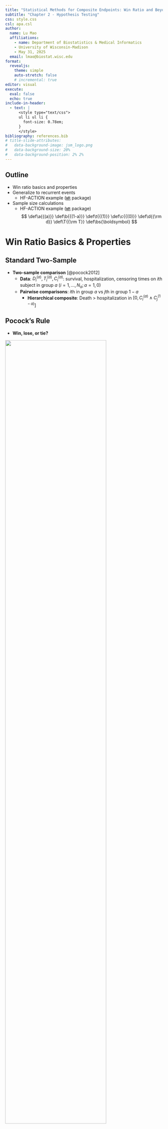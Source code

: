 ```yaml
---
title: "Statistical Methods for Composite Endpoints: Win Ratio and Beyond"
subtitle: "Chapter 2 - Hypothesis Testing"
css: style.css
csl: apa.csl
author:
  name: Lu Mao
  affiliations: 
    - name: Department of Biostatistics & Medical Informatics
    - University of Wisconsin-Madison
    - May 31, 2025
  email: lmao@biostat.wisc.edu
format: 
  revealjs:
    theme: simple
    auto-stretch: false
    # incremental: true   
editor: visual
execute: 
  eval: false
  echo: true
include-in-header:
  - text: |
      <style type="text/css">
      ul li ul li {
        font-size: 0.78em;
      }
      </style>
bibliography: references.bib
# title-slide-attributes: 
#   data-background-image: jsm_logo.png
#   data-background-size: 20%
#   data-background-position: 2% 2%
---
```


## Outline

-   Win ratio basics and properties
-   Generalize to recurrent events
    -   HF-ACTION example ([`WR`](https://cran.r-project.org/package=WR){target="_blank"} package)
-   Sample size calculations
    -   HF-ACTION example ([`WR`](https://cran.r-project.org/package=WR){target="_blank"} package) $$\newcommand{\d}{{\rm d}}$$ $$\newcommand{\T}{{\rm T}}$$ $$\newcommand{\dd}{{\rm d}}$$ $$\newcommand{\cc}{{\rm c}}$$ $$\newcommand{\pr}{{\rm pr}}$$ $$\newcommand{\var}{{\rm var}}$$ $$\newcommand{\se}{{\rm se}}$$ $$\newcommand{\indep}{\perp \!\!\! \perp}$$ $$\newcommand{\Pn}{n^{-1}\sum_{i=1}^n}$$ $$
        \newcommand\mymathop[1]{\mathop{\operatorname{#1}}}
        $$ $$
        \newcommand{\Ut}{{n \choose 2}^{-1}\sum_{i<j}\sum}
        $$ $$ \def\a{{(a)}} \def\b{{(1-a)}} \def\t{{(1)}} \def\c{{(0)}} \def\d{{\rm d}} \def\T{{\rm T}} \def\bs{\boldsymbol}
        $$

# Win Ratio Basics & Properties

## Standard Two-Sample

::: fragment
-   **Two-sample comparison** [@pocock2012]
    -   **Data**: $D_i^{(a)}, T_i^{(a)}, C_i^{(a)}$: survival, hospitalization, censoring times on $i$th subject in group $a$ $(i=1,\ldots, N_a; a= 1, 0)$
    -   **Pairwise comparisons**: $i$th in group $a$ vs $j$th in group $1-a$
        -   **Hierarchical composite**: Death \> hospitalization in $\left[0, C_i^{(a)}\wedge C_j^{(1-a)}\right]$ \begin{align}
            \hat w^{(a, 1-a)}_{ij}&= \underbrace{I(D_j^{(1-a)}< D_i^{(a)}\wedge C_i^{(a)}\wedge C_j^{(1-a)})}_{\mbox{win on survival}}\\
            & + \underbrace{I(\min(D_i^{(a)}, D_j^{(1-a)}) > C_i^{(a)}\wedge C_j^{(1-a)}, T_j^{(1-a)}< T_i^{(a)}\wedge C_i^{(1)}\wedge C_j^{(0)})}_{\mbox{tie on survival, win on hospitalization}}
            \end{align}
:::

## Pocock's Rule

::: fragment
-   **Win, lose, or tie?**

![](images/test_wrp.png){fig-align="center" width="80%"}
:::

## Calculation of Win Ratio

::: fragment
-   **Two-sample statistics**
    -   **Win (loss) fraction** for group $a$ ($1-a$) $$
        \hat w^{(a, 1-a)}=(N_0N_1)^{-1}\sum_{i=1}^{N_a}\sum_{j=1}^{N_{1-a}}\hat w^{(a, 1-a)}_{ij}$$
    -   **Win ratio** statistic $$
        WR = \hat w^{(1, 0)} / \hat w^{(0, 1)}
        $$
    -   **Other measures**
        -   **Net benefit (proportion in favor)**: $\hat w^{(1, 0)} - \hat w^{(0, 1)}$ [@buyse2010]
        -   **Win odds**: $(\hat w^{(1, 0)} - \hat w^{(0, 1)} + 1)/ (\hat w^{(0, 1)} - \hat w^{(1, 0)} + 1)$ [@dong2019]
:::

## The Binary Case

::: fragment
-   **Consider binary** $Y^{(a)}= 1, 0$
    -   $\hat w^{(a, 1-a)}_{ij} = I(Y_i^{(a)}> Y_j^{(1-a)})=Y_i^{(a)}(1-Y_j^{(1-a)})$
    -   **Win (loss) fraction** $$
        \hat w^{(a, 1-a)} = (N_1N_0)^{-1}\sum_{i=1}^{N_a}\sum_{j=1}^{N_{1-a}}Y_i^{(a)}(1-Y_j^{(1-a)})
        = \hat p^{(a)}(1-\hat p^{(1-a)})$$
        -   $\hat p^{(a)}= N_a^{-1}\sum_{i=1}^{N_a} Y_i^{(a)}$ (success probability)
    -   **Equivalencies** \begin{align}
        {\rm Win\,\, ratio}&= \frac{\hat w^{(1, 0)}}{\hat w^{(0, 1)}} = \frac{\hat p^{(1)}(1-\hat p^{(0)})}{\hat p^{(0)}(1-\hat p^{(1)})} = {\rm Odds \,\, ratio}\\
        {\rm Net \,\, benefit}&=\hat w^{(1, 0)} - \hat w^{(0, 1)} = \hat p^{(1)}- \hat p^{(0)}= {\rm Risk \,\, difference}
        \end{align}
:::

## Hypothesis Testing

::: fragment
-   **Test statistic**
    -   **Log-transformed and normalized** $$
        S_n = \frac{n^{1/2}\log(\hat w_{1,0}/\hat w_{0,1})}{\hat{\rm SE}} \stackrel{H_0}{\sim} N (0, 1)
        $$
        -   $\hat{\rm SE}$: standard error of numerator by $U$-statistic method [@Luo2015; @Bebu2016; @dong2016]; $n = N_1 + N_0$
    -   **Null hypothesis** $$
        H_0: H^\t(s, t) = H^\c(s, t)\mbox{ for all } t\leq s
        $$
        -   $H^\a(s, t)=\pr(D^\a > s, T^\a > t)$
:::

## Alternative Hypothesis

::: fragment
-   **What is estimand of WR?**
    -   Censoring-weighted average of time-dependent WRs [@oakes2016] $$
        \frac{\hat w_{1,0}}{\hat w_{0,1}}\to 
        \frac{\int_0^\infty\pr(\mbox{Treatment wins by } t)\dd G(t)}
        {\int_0^\infty\pr(\mbox{Control wins by } t)\dd G(t)} =\text{Non-centrality parameter}
        $$
        -   $G(t)$: Distribution function of $C^\t\wedge C^\c$ <!-- -   **Alternative hypothesis** -->
    -   **Treatment wins *consistently*** against control over time [@Mao2019] $$
        H_A: \pr(\mbox{Treatment wins by } t)\geq \pr(\mbox{Control wins by } t)
        \mbox{ for all } t
        $$
    -   **Sufficient condition**: joint stochastic order of death and nonfatal event $$
        H_A: H^\t(s, t) \geq  H^\c(s, t)\mbox{ for all } t\leq s
        $$
:::

## Variations

::: fragment
-   **Weighting**

    -   Unweighted pairwise comparisons $\to$ @gehan1965 test
    -   Weight win/loss by time of follow-up $\to$ log-rank (more efficient) [@Luo2017]
:::

::: fragment
-   **Stratification**

    -   **Stratified WR**: within-stratum comparisons [@dong2017; @gasparyan2020; @dong2023]
        -   Sum of stratum-specific wins / sum of stratum-specific losses
    -   Adjust for confounding; increase efficiency
:::

# Handling Recurrent Events

## General Data

::: fragment
-   **Full outcomes**
    -   A subject in group $a$ $(a=1, 0)$ $$\mathcal H^{*{(a)}}(t)=\left\{N^{*{(a)}}_D(u), N^{*{(a)}}_1(u), \ldots, N^{*{(a)}}_K(u):0\leq u\leq t\right\}$$
    -   $N^{*{(a)}}_D(u), N^{*{(a)}}_1(u), \ldots, N^{*{(a)}}_K(u)$: counting processes for death and $K$ different types of nonfatal events
:::

::: fragment
-   **Observed data**
    -   $\mathcal H^{*{(a)}}(X^{(a)})$: life history up to $X^{(a)}= D^{(a)}\wedge C^{(a)}$
:::

## General Rule of Comparison

::: fragment
-   **Win function**
    -   **Time frame of comparison**: $[0, t]$ $$\mathcal W(\mathcal H^{*{(a)}}, \mathcal H^{*{(1-a)}})(t) =I\left\{\mathcal H^{*{(a)}}(t) \mbox{ is more favorable than } \mathcal H^{*{(1-a)}}(t)\right\}$$

    -   **Basic requirements**

        -   (W1) $\mathcal W(\mathcal H^{*{(a)}}, \mathcal H^{*{(1-a)}})(t)$ is a function only of $\mathcal H^{*{(a)}}(t)$ and $\mathcal H^{*{(1-a)}}(t)$
        -   (W2) $\mathcal W(\mathcal H^{*{(a)}}, \mathcal H^{*{(1-a)}})(t)+\mathcal W(\mathcal H^{*{(1-a)}}, \mathcal H^{*{(a)}})(t) \in \{0, 1\}$
        -   (W3) $\mathcal W(\mathcal H^{*{(a)}}, \mathcal H^{*{(1-a)}})(t)=\mathcal W(\mathcal H^{*{(a)}}, \mathcal H^{*{(1-a)}})(D^{(a)}\wedge D^{(1-a)}\wedge t)$

    -   **Interpretations**

        -   (W1) Consistency of time frame
        -   (W2) Either win, loss, or tie
        -   (W3) No change of win-loss status after death (satisfied if death is prioritized)
:::

## Generalized Win Ratio

::: fragment
-   **Under general win function** $\mathcal W(\cdot,\cdot)$
    -   **Win ratio statistic** \begin{equation}\label{eq:wr:gen_WR}
        \hat{\mathcal E}_n(\mathcal W)=\frac{(N_1N_0)^{-1}\sum_{i=1}^{N_1}\sum_{j=1}^{N_0}\mathcal W(\mathcal H^{*{(1)}}_{i}, \mathcal H^{*{(0)}}_{j})(X^{{(1)}}_{i}\wedge X^{{(0)}}_{j})}
        {(N_1N_0)^{-1}\sum_{i=1}^{N_1}\sum_{j=1}^{N_0}\mathcal W(\mathcal H^{*{(0)}}_{j}, \mathcal H^{*{(1)}}_{i})(X^{{(1)}}_{i}\wedge X^{{(0)}}_{j})}
        \end{equation}
    -   Still each pair is compared over $\left[0, X^{{(1)}}_{i}\wedge X^{{(0)}}_{j}\right]$, but by a general rule $\mathcal W$
    -   **Stratified win ratio**: ratio between weighted sum of *within-stratum* win/loss fractions
:::

## Examples

::: fragment
-   **Pocock's WR**
    -   $T^{(a)}_1$: time of first event in $N^{*{(a)}}(t)=\sum_{k=1}^K N^{*{(a)}}_k(t)$ \begin{align}\label{eq:wr:PWR}
        \mathcal W_{\rm P}(\mathcal H^{*{(a)}}, \mathcal H^{*{(1-a)}})(t)&=I\{D^{(1-a)}<D^{(a)}\wedge t\}\notag\\
        &\hspace{2mm}+I\{D^{(a)}\wedge D^{(1-a)}>t, T_{1}^{(1-a)}<T_{1}^{(a)}\wedge t\}
        \end{align}
    -   $\hat{\mathcal E}_n(\mathcal W_{\rm P})$
:::

::: fragment
-   **TFE WR**
    -   $\tilde T^{(a)}=\min(D^{(a)}, T_1^{(a)})$ $$
        \mathcal W_{\rm TFE}(\mathcal H^{*{(a)}},\mathcal H^{*{(1-a)}})(t)=I(\tilde T^{(1-a)}<\tilde T^{(a)}\wedge t)
        $$
    -   $\hat{\mathcal E}_n(\mathcal W_{\rm TFE})$: allowable but not desirable
:::

## Options for Recurrent Events

::: fragment
-   **Three variations** [@mao2022a]
    -   **Naive**: Death \> number of events [@finkelstein1999]
    -   **First-event**: Death \> number of events \> time to *first* event
    -   **Last-event**: Death \> number of events \> time to *last* event
:::

::: fragment
-   **Properties**
    -   First/Last-event *fewer ties* than standard WR

    -   First/Last-event $\to$ Pocock's WR with *nonrecurrent* event

        ::: callout-note
        ## Exercise

        Write out the win function $\mathcal W$ for the three versions of recurrent-event WR.
        :::
:::

## Comparison with Pocock's

::: fragment
-   **Last-event WR (LWR)**
    -   vs Pocock's WR (PWR)

![](images/test_comp_rwr.png){fig-align="center" width="80%"}
:::

## Alternative Hypothesis for LWR

::: fragment
-   **LWR**
    -   Tests joint stochastic order of all events $$
          H_A: H^\t(s, t_1, t_2, \ldots) \geq  H^\c(s, t_1, t_2, \ldots)\mbox{ for all } 
          t_1\leq t_2\leq\cdots\leq s
          $$
        -   $H^\t(s, t_1, t_2, \ldots)=\pr(D^\a > s, T_1^\a > t_1, T_2^\a > t_2, \ldots)$
        -   $T_k^\a$: $k$th recurrent event in $N^{*{(a)}}(t)$ $(k=1, 2, \ldots)$
    -   Treatment stochastically delays all events
    -   All variations of WR implemented in [`WR`](https://cran.r-project.org/package=WR){target="_blank"} package
        -   Simulations show LWR more powerful than rest [@mao2022a]
:::

## Software: `WR::WRrec()`

::: fragment
-   **Basic syntax**
    -   **Long format** `ID`: unique patient identifier; `time`: event times; `status`: event types (`1`: death; `2`: recurrent events; `0`: censoring); `trt`: binary treatment; `strata`: strata variable
    -   `naive = TRUE`: calculates naive/FWR as well as LWR

::: big-code
```r
library(WR)
obj <- WRrec(ID, time, status, trt, strata = NULL, naive = FALSE)
```
:::

-   **Output**: a list of class `WRrec`
    -   `obj$log.WR`: log-LWR; `obj$se`: $\hat\se(\mbox{log-LWR})$
    -   `print(obj)` to print summary results
:::

## HF-ACTION: Data

::: fragment
-   **High-risk subset** $(n=426)$

    -   `age60`: indicator of age $\geq$ 60 yrs

```r
library(WR)
##### Read in HF-ACTION DATA########
# same as rmt::hfaction used in chap 1 
#  (except for status coding)
data(hfaction_cpx9)
hfaction <- hfaction_cpx9
head(hfaction)
#>        patid       time status trt_ab age60
#> 1 HFACT00001  7.2459016      2      0     1
#> 2 HFACT00001 12.5573770      0      0     1
#> 3 HFACT00002  0.7540984      2      0     1
#> 4 HFACT00002  4.2950820      2      0     1
#> 5 HFACT00002  4.7540984      2      0     1
#> 6 HFACT00002 45.9016393      0      0     1
```
:::

## HF-ACTION: Summary

::: fragment
-   **Descriptive**

```r
#| eval: true
#| echo: false
#| label: tbl-desc
#| tbl-cap: Summary statistics for a high-risk subgroup (n=426)  in HF-ACTION trial.

library(tidyverse)
library(knitr)

descs <- readRDS("hf_tab1.rds")

hf_desc <- tibble(
  " " = c("Age", "", "Follow-up", "Death", "Hospitalizations", rep("", 3)),
  "  " = c("\u2264 60 years", "> 60 years", "(months)", 
           "", "0", "1-3", "4-10", ">10"),
  "Usual care (N = 221)" = descs[, 1],
  "Exercise training (N = 205)" = descs[, 2]
)

kable(hf_desc, align = c("lccc"))

```
:::

## HF-ACTION: WR Analyses

::: fragment
-   **Naive (NWR), first-event (FWR), LWR**

    -   Stratified by age $<$ or $\geq 60$

    ```r
    obj <- WRrec(ID = hfaction$patid, time = hfaction$time, 
                 status = hfaction$status, trt = hfaction$trt_ab,
                 strata = hfaction$age60, naive = TRUE)
    ```

    ```r
    obj
    #>             N Rec. Event Death Med. Follow-up
    #> Control   221        571    57       28.62295
    #> Treatment 205        451    36       27.57377
    #> 
    #> WR analyses:
    #>     Win prob Loss prob WR (95% CI)*      p-value
    #> LWR 50.4%    38.2%     1.32 (1.05, 1.66) 0.0189 
    #> FWR 50.4%    38.3%     1.32 (1.04, 1.66) 0.0202 
    #> NWR 47%      35%       1.34 (1.05, 1.72) 0.0193 
    #> -----
    #> *Note: The scale of WR depends on censoring distribution.

    ```
:::

## HF-ACTION: Overall

::: fragment
-   **Recurrent-event WRs more powerful than PWR**
    -   NWR/FWR/LWR similar as $N$ hosp is highly variable (0 - 26)

![](images/test_hfaction_wr.png){fig-align="center" width="70%"}
:::

# Sample Size Calculations

## Special Case: PWR

::: fragment
-   **Simplified outcome model**
    -   **Gumbel-Hougaard copula** [@oakes1989] $$
        \pr(D^\a>s, T_1^\a>t) = \exp\left(-\left[\{\exp(a\xi_D)\lambda_Ds\}^\kappa + \{\exp(a\xi_H)\lambda_Ht\}^\kappa \right]^{1/\kappa}\right)
        $$
        -   $\lambda_D, \lambda_H$: baseline hazard rates for death/nonfatal event
        -   $\exp(\xi_D), \exp(\xi_H)$: treatment HR on death/nonfatal event (*effect sizes*)
        -   $\kappa\geq 1$: association parameter (Kendall's rank correlation $1-\kappa^{-1}$)
:::

::: fragment
-   **Study design**
    -   Uniform patient accrual over $[0, \tau_b]$; follow all until $\tau>\tau_b$
    -   Random loss-to-follow-up (LTFU) rate $\lambda_L$
:::

## Sample Size Formula

::: fragment
-   **Total sample size needed** $$
    n = \frac{\zeta_0^2(\lambda_D,\lambda_H,\kappa,\tau_c,\tau,\lambda_L)(z_{1-\alpha/2} + z_\gamma)^2}
    {q(1-q)\delta(\lambda_D,\lambda_H,\kappa,\tau_c,\tau,\lambda_L)^\T\xi}
    $$
    -   $\alpha =0.05$: type I error; $\gamma = 0.8, 0.9$: desired power ($z_\gamma=\Phi^{-1}(\gamma)$)
    -   $\xi=(\xi_D,\xi_H)^\T$: component-wise log-HRs (*effect sizes*)
    -   $q=N_1/n$: proportion assigned to treatment
    -   **Nuisance parameters**
        -   $\zeta_0(\lambda_D,\lambda_H,\kappa,\tau_c,\tau,\lambda_L)$: individual-level noise parameter (cf. SD) in WR
        -   $\delta(\lambda_D,\lambda_H,\kappa,\tau_c,\tau,\lambda_L)$: differential vector for log-WR $\to$ log-HRs
        -   Calculable by `WR::base(lambda_D,lambda_H,kappa,tau_c,tau,lambda_L)`
:::

## Parameter Specification

::: fragment
-   **Baseline outcome parameters** $(\lambda_D,\lambda_H,\kappa)$

    -   Estimable from *pilot/historical data*
        -   `WR::gumbel.est(id, time, status)`

    ::: callout-note
    ## **Exercise**: Under Gumbel-Hougaard copula

    -   $D^\c\sim\mbox{exponential}(\lambda_D)$

    -   $\tilde T^\c = D^\c\wedge T_1^\c\sim\mbox{exponential}\left(\lambda_{CE}\right)$, where $\lambda_{CE} = (\lambda_D^\kappa +
        \lambda_H^\kappa)^{1/\kappa}$

    -   Cause-specific hazard for $T_1^\c$: $\lambda_H^\#=\lambda_H^\kappa\lambda_{CE}^{1-\kappa}$

        Three parameters $\to$ three estimable quantities
    :::

-   **Design parameters** $(\tau_c,\tau,\lambda_L)$

    -   Self-specify
:::

## Software: `WR::WRSS()`

::: fragment
-   **Basic steps**

    -   `xi`: log-HRs $\xi=(\xi_D, \xi_H)^T$ (e.g., $\log (0.8, 0.9)^\T$)

    ```r
    # Step 1: estimate (lambda_D, lambda_H, kappa) from pilot data
    outcome_base <- gumbel.est(id, time, status)
    lambda_D <- outcome_base$lambda_D
    lambda_H <- outcome_base$lambda_H
    kappa <- obj_base$kappa
    ```

    ```r
    # Step 2: calculate zeta2 and delta from
    # (lambda_D, lambda_H, kappa, tau_b, tau, lambda_L)
    bparam <- base(lambda_D,lambda_H,kappa,tau_c,tau,lambda_L)
    ## a list of zeta2 and delta 
    ```

    ```r
    # Step 3: calculate sample size using bparam
    obj <- WRSS(xi, bparam, q = 0.5, alpha = 0.05, side = 2, power = 0.8)
    obj$n
    ```
:::

## A New Training Trial

::: fragment
-   **Background**
    -   WR demonstrated beneficial effect of training on (death \> hosp) in HF patients with CPX $\leq 9$ min
:::

::: fragment
-   **Design of new trial**
    -   **Purpose**: test a new training program with existing one as standard care
    -   **Design**: $\tau_b = 3$ yrs patient accrual, follow until $\tau = 4$ yrs
        -   Assume minimal LTFU $\lambda_L = 0.01$ per person-year
    -   **Baseline event rates/correlation**: estimable from $n=205$ patients in HF-ACTION training arm
:::

## HF-ACTION: Historical Data

::: fragment
-   **Extract data from `hfaction`**

```r
# get training arm data
pilot <- hfaction |> 
  filter(trt_ab == 1)
head(pilot)
#>     patid      time status trt_ab age60
#> HFACT00007  3.47541      2      1     1
#> HFACT00007 21.60656      2      1     1
#> HFACT00007 29.04918      2      1     1
#> HFACT00007 32.16393      2      1     1
#> HFACT00007 34.88525      1      1     1
#> HFACT00035 48.88525      0      1     1
# number of subjects
pilot |> distinct(patid) |> 
  count()
#>   n
#> 205
```
:::

## HF-ACTION: Baseline Outcome

::: fragment
-   **Parameter estimates**
    -   $\lambda_D=0.07$ year$^{-1}$, $\lambda_H=0.56$ year$^{-1}$, Kendall's corr $=36.1\%$

```r
# Step 1: estimate (lambda_D, lambda_H, kappa) from HF-ACTION data
outcome_base <- gumbel.est(pilot$patid, pilot$time / 12, pilot$status)
lambda_D <- outcome_base$lambda_D
lambda_H <- outcome_base$lambda_H
kappa <- outcome_base$kappa
lambda_D
#> [1] 0.07307293
lambda_H
#> 1] 0.5596186
kappa
#> [1] 1.564485
## Kendall's rank correlation
1 - 1/kappa
#> [1] 0.360812
```
:::

## Sample Size: Example

::: fragment
-   **One scenario**
    -   HRs on death & hospitalization: 0.9, 0.8
    -   Sample size needed for power 80%: $n=1241$

```r
# set design parameters
tau_b <- 3
tau <- 4
lambda_L <- 0.001
# Step 2: use base() function to compute zeta2 and delta
set.seed(1234) # Monte-Carlo integration in base()
bparam <- base(lambda_D, lambda_H, kappa, tau_b, tau, lambda_L)
# Step 3: compute sample size under HRs 0.8 and 0.9
obj <- WRSS(xi = log(c(0.9, 0.8)), bparam = bparam, q =  0.5, alpha = 0.05,
          power = 0.8)
obj$n
#> [1] 1240.958
```
:::

## A Range of Effect Sizes

::: fragment
-   Different HRs: $\exp(\xi)\in [0.6, 0.95]^{\otimes 2}$

![](images/test_hfaction_ss.png){fig-align="center" width="90%"}
:::

# Conclusion

## Notes

-   **Event-specific win ratio**
    -   Win/loss on which component [@yang2020; @yang2022]
-   **More on sample size**
    -   Calculatation based on win/loss proproportions [@yu2022]
    -   Simplified/approximate approaches in various scenarios [@wang2023a; @gasparyan2021; @zhou2022; @seifu2022, etc.]

## Summary

-   **Win ratio test**
    -   **Standard**: death \> one nonfatal event
    -   **Recurrent events**: death \> frequency \> time to last/first event
        -   `WR::WRrec(ID, time, status, trt, strata)`
-   **Sample size calculations**
    -   **Gumbel-Hougaard copula** for death & nonfatal event $$\pr(D^\a>s, T_1^\a>t) = \exp\left(-\left[\{\exp(a\xi_D)\lambda_Ds\}^\kappa + \{\exp(a\xi_H)\lambda_Ht\}^\kappa \right]^{1/\kappa}\right)
        $$
        -   Step 1: estimate $(\lambda_D,\lambda_H,\kappa)$ `WR::gumbel.est(id, time, status)`
        -   Step 2: calculate $\zeta^2_0(\lambda_D,\lambda_H,\kappa,\tau_b,\tau,\lambda_L)$ and $\delta(\lambda_D,\lambda_H,\kappa,\tau_b,\tau,\lambda_L)$ `WR::base()`
        -   Step 3: $n=\frac{\zeta_0^2(\lambda_D,\lambda_H,\kappa,\tau_c,\tau,\lambda_L)(z_{1-\alpha/2} + z_\gamma)^2}{q(1-q)\delta(\lambda_D,\lambda_H,\kappa,\tau_c,\tau,\lambda_L)^\T\xi}$ `WR::WRSS()`

## References
